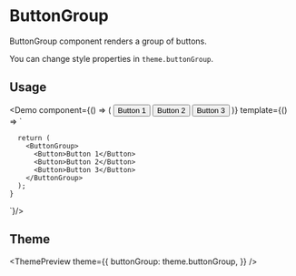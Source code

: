 

<Meta title="ButtonGroup" description="ButtonGroup component renders a group of buttons" />

# ButtonGroup

ButtonGroup component renders a group of buttons.

You can change style properties in `theme.buttonGroup`.

## Usage

<Demo
  component={() => (
    <ButtonGroup>
      <Button>Button 1</Button>
      <Button>Button 2</Button>
      <Button>Button 3</Button>
    </ButtonGroup>
  )}
  template={() => `

      return (
        <ButtonGroup>
          <Button>Button 1</Button>
          <Button>Button 2</Button>
          <Button>Button 3</Button>
        </ButtonGroup>
      );
    }

`}/>

## Theme

<ThemePreview
  theme={{
    buttonGroup: theme.buttonGroup,
  }}
/>
